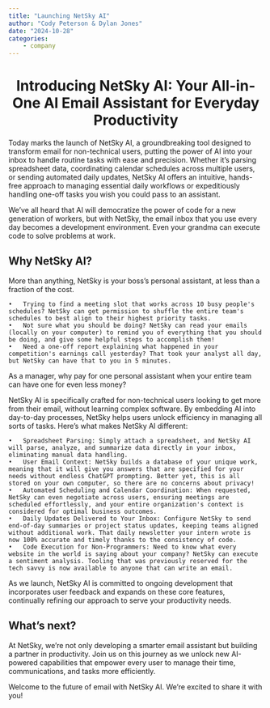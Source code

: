 ```yaml
---
title: "Launching NetSky AI"
author: "Cody Peterson & Dylan Jones"
date: "2024-10-28"
categories:
    - company
---
```


<center> <h1> **Introducing NetSky AI: Your All-in-One AI Email Assistant for Everyday Productivity** </h1> </center>

Today marks the launch of NetSky AI, a groundbreaking tool designed to transform email for non-technical users, putting the power of AI into your inbox to handle routine tasks with ease and precision. Whether it’s parsing spreadsheet data, coordinating calendar schedules across multiple users, or sending automated daily updates, NetSky AI offers an intuitive, hands-free approach to managing essential daily workflows or expeditiously handling one-off tasks you wish you could pass to an assistant.

We've all heard that AI will democratize the power of code for a new generation of workers, but with NetSky, the email inbox that you use every day becomes a development environment. Even your grandma can execute code to solve problems at work.

## Why NetSky AI?

More than anything, NetSky is your boss's personal assistant, at less than a fraction of the cost. 

	•	Trying to find a meeting slot that works across 10 busy people's schedules? NetSky can get permission to shuffle the entire team's schedules to best align to their highest priority tasks.
    •	Not sure what you should be doing? NetSky can read your emails (locally on your computer) to remind you of everything that you should be doing, and give some helpful steps to accomplish them!
    •	Need a one-off report explaining what happened in your competition's earnings call yesterday? That took your analyst all day, but NetSky can have that to you in 5 minutes. 

As a manager, why pay for one personal assistant when your entire team can have one for even less money?

NetSky AI is specifically crafted for non-technical users looking to get more from their email, without learning complex software. By embedding AI into day-to-day processes, NetSky helps users unlock efficiency in managing all sorts of tasks. Here’s what makes NetSky AI different:

	•	Spreadsheet Parsing: Simply attach a spreadsheet, and NetSky AI will parse, analyze, and summarize data directly in your inbox, eliminating manual data handling. 
	•	User Email Context: NetSky builds a database of your unique work, meaning that it will give you answers that are specified for your needs without endless ChatGPT prompting. Better yet, this is all stored on your own computer, so there are no concerns about privacy! 
    •	Automated Scheduling and Calendar Coordination: When requested, NetSky can even negotiate across users, ensuring meetings are scheduled effortlessly, and your entire organization's context is considered for optimal business outcomes.
	•	Daily Updates Delivered to Your Inbox: Configure NetSky to send end-of-day summaries or project status updates, keeping teams aligned without additional work. That daily newsletter your intern wrote is now 100% accurate and timely thanks to the consistency of code.
    •	Code Execution for Non-Programmers: Need to know what every website in the world is saying about your company? NetSky can execute a sentiment analysis. Tooling that was previously reserved for the tech savvy is now available to anyone that can write an email.

As we launch, NetSky AI is committed to ongoing development that incorporates user feedback and expands on these core features, continually refining our approach to serve your productivity needs.

## What’s next?

At NetSky, we’re not only developing a smarter email assistant but building a partner in productivity. Join us on this journey as we unlock new AI-powered capabilities that empower every user to manage their time, communications, and tasks more efficiently.

Welcome to the future of email with NetSky AI. We’re excited to share it with you!

